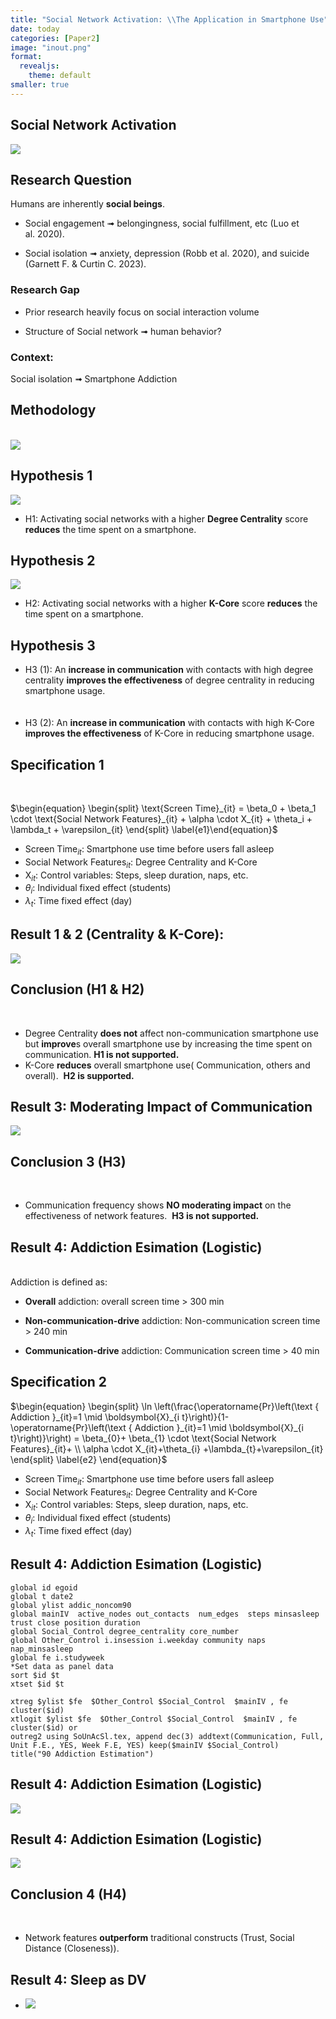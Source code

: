 ```yaml
---
title: "Social Network Activation: \\The Application in Smartphone Use"
date: today
categories: [Paper2]
image: "inout.png"
format:
  revealjs: 
    theme: default
smaller: true
---
```


## Social Network Activation

![](inout.png){fig-align="center"}

## Research Question

Humans are inherently **social beings**.

-   Social engagement ➟ belongingness, social fulfillment, etc (Luo et al. 2020).

-   Social isolation ➟ anxiety, depression (Robb et al. 2020), and suicide (Garnett F. & Curtin C. 2023).\

### **Research Gap**

-   Prior research heavily focus on social interaction volume

-   Structure of Social network ➟ human behavior?

### Context:

Social isolation ➟ Smartphone Addiction

## Methodology

<br> ![](images/method.png){fig-align="center"}

## Hypothesis 1

![](images/centrality-01.png){fig-align="center"}

-   H1: Activating social networks with a higher **Degree Centrality** score **reduces** the time spent on a smartphone.

## Hypothesis 2

![](images/core_number.png){fig-align="center"}

-   H2: Activating social networks with a higher **K-Core** score **reduces** the time spent on a smartphone.

## Hypothesis 3

-   H3 (1): An **increase in communication** with contacts with high degree centrality **improves the effectiveness** of degree centrality in reducing smartphone usage. <br /> <br /> <br />
-   H3 (2): An **increase in communication** with contacts with high K-Core **improves the effectiveness** of K-Core in reducing smartphone usage.

## Specification 1

\

$\begin{equation} \begin{split} \text{Screen Time}_{it} = \beta_0 + \beta_1 \cdot \text{Social Network Features}_{it} + \alpha \cdot X_{it} + \theta_i + \lambda_t + \varepsilon_{it} \end{split} \label{e1}\end{equation}$\

-   $\text{Screen Time}_{it}$: Smartphone use time before users fall asleep
-   $\text{Social Network Features}_{it}$: Degree Centrality and K-Core
-   $\text{X}_{it}$: Control variables: Steps, sleep duration, naps, etc.
-   $\theta_i$: Individual fixed effect (students)
-   $\lambda_t$: Time fixed effect (day)

## Result 1 & 2 (Centrality & K-Core):

![](images/2table5.png){fig-align="center"}

## Conclusion (H1 & H2)

 

::: incremental
-   Degree Centrality **does not** affect non-communication smartphone use but **improve**s overall smartphone use by increasing the time spent on communication. **H1 is not supported.**
-   K-Core **reduces** overall smartphone use( Communication, others and overall).  **H2 is supported.**
:::

## Result 3: Moderating Impact of Communication

![](images/2table6.png){fig-align="center"}

## Conclusion 3 (H3)

 

::: incremental
-   Communication frequency shows **NO moderating impact** on the effectiveness of network features.  **H3 is not supported.**
:::

## Result 4: Addiction Esimation (Logistic)

\
Addiction is defined as:

-   **Overall** addiction: overall screen time \> 300 min

-   **Non-communication-drive** addiction: Non-communication screen time \> 240 min

-   **Communication-drive** addiction: Communication screen time \> 40 min

## Specification 2

$\begin{equation} \begin{split} \ln \left(\frac{\operatorname{Pr}\left(\text { Addiction }_{it}=1 \mid \boldsymbol{X}_{i t}\right)}{1-\operatorname{Pr}\left(\text { Addiction }_{it}=1 \mid \boldsymbol{X}_{i t}\right)}\right) = \beta_{0}+ \beta_{1} \cdot \text{Social Network Features}_{it}+ \\ \alpha \cdot X_{it}+\theta_{i} +\lambda_{t}+\varepsilon_{it} \end{split} \label{e2} \end{equation}$\

-   $\text{Screen Time}_{it}$: Smartphone use time before users fall asleep
-   $\text{Social Network Features}_{it}$: Degree Centrality and K-Core
-   $\text{X}_{it}$: Control variables: Steps, sleep duration, naps, etc.
-   $\theta_i$: Individual fixed effect (students)
-   $\lambda_t$: Time fixed effect (day)

## Result 4: Addiction Esimation (Logistic)

``` .python
global id egoid
global t date2
global ylist addic_noncom90
global mainIV  active_nodes out_contacts  num_edges  steps minsasleep trust close position duration
global Social_Control degree_centrality core_number
global Other_Control i.insession i.weekday community naps nap_minsasleep
global fe i.studyweek
*Set data as panel data
sort $id $t
xtset $id $t

xtreg $ylist $fe  $Other_Control $Social_Control  $mainIV , fe cluster($id) 
xtlogit $ylist $fe  $Other_Control $Social_Control  $mainIV , fe cluster($id) or
outreg2 using SoUnAcSl.tex, append dec(3) addtext(Communication, Full, Unit F.E., YES, Week F.E, YES) keep($mainIV $Social_Control)  title("90 Addiction Estimation")
```

## Result 4: Addiction Esimation (Logistic)

![](images/addiction.png){fig-align="center"}

## Result 4: Addiction Esimation (Logistic)

![](images/addiction2-02.png){fig-align="center"}

## Conclusion 4 (H4)

 

::: incremental
-   Network features **outperform** traditional constructs (Trust, Social Distance (Closeness)).
:::

## Result 4: Sleep as DV

-   ![](images/2sleep.png){fig-align="center"}
